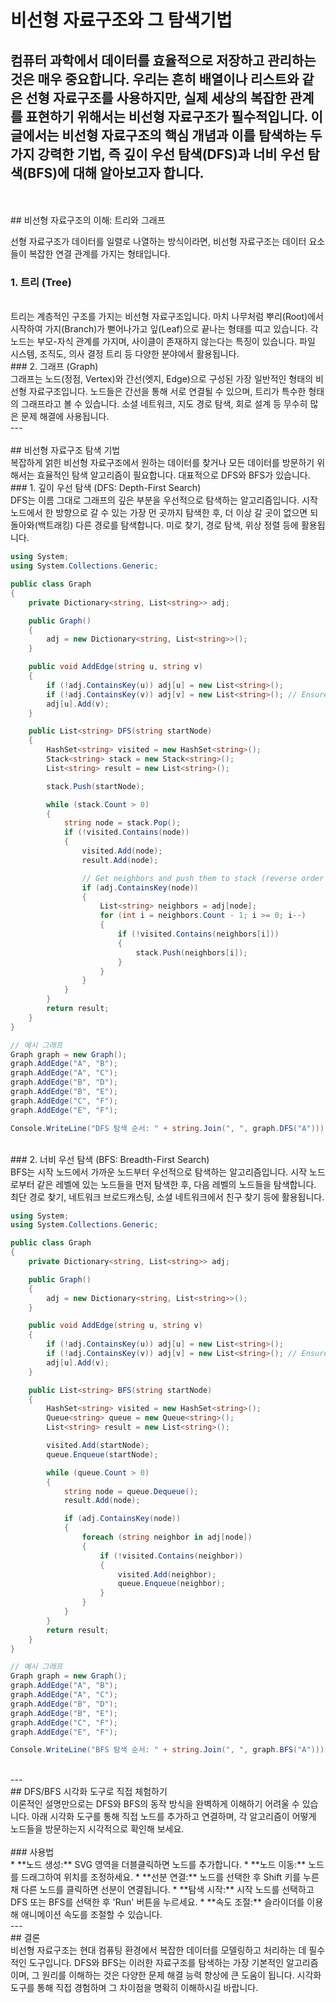 # 비선형 자료구조와 그 탐색기법

컴퓨터 과학에서 데이터를 효율적으로 저장하고 관리하는 것은 매우 중요합니다. 우리는 흔히 배열이나 리스트와 같은 **선형 자료구조**를 사용하지만, 실제 세상의 복잡한 관계를 표현하기 위해서는 **비선형 자료구조**가 필수적입니다. 이 글에서는 비선형 자료구조의 핵심 개념과 이를 탐색하는 두 가지 강력한 기법, 즉 깊이 우선 탐색(DFS)과 너비 우선 탐색(BFS)에 대해 알아보고자 합니다.
<br/>
---
<br/>
<br/>
## 비선형 자료구조의 이해: 트리와 그래프

선형 자료구조가 데이터를 일렬로 나열하는 방식이라면, 비선형 자료구조는 데이터 요소들이 복잡한 연결 관계를 가지는 형태입니다.

### 1. 트리 (Tree)
<br/>
트리는 계층적인 구조를 가지는 비선형 자료구조입니다. 마치 나무처럼 뿌리(Root)에서 시작하여 가지(Branch)가 뻗어나가고 잎(Leaf)으로 끝나는 형태를 띠고 있습니다. 각 노드는 부모-자식 관계를 가지며, 사이클이 존재하지 않는다는 특징이 있습니다. 파일 시스템, 조직도, 의사 결정 트리 등 다양한 분야에서 활용됩니다.
<br/>
### 2. 그래프 (Graph)
<br/>
그래프는 노드(정점, Vertex)와 간선(엣지, Edge)으로 구성된 가장 일반적인 형태의 비선형 자료구조입니다. 노드들은 간선을 통해 서로 연결될 수 있으며, 트리가 특수한 형태의 그래프라고 볼 수 있습니다. 소셜 네트워크, 지도 경로 탐색, 회로 설계 등 무수히 많은 문제 해결에 사용됩니다.
<br/>
---
<br/>
<br/>
## 비선형 자료구조 탐색 기법
<br/>
복잡하게 얽힌 비선형 자료구조에서 원하는 데이터를 찾거나 모든 데이터를 방문하기 위해서는 효율적인 탐색 알고리즘이 필요합니다. 대표적으로 DFS와 BFS가 있습니다.
<br/>
### 1. 깊이 우선 탐색 (DFS: Depth-First Search)
<br/>
DFS는 이름 그대로 그래프의 깊은 부분을 우선적으로 탐색하는 알고리즘입니다. 시작 노드에서 한 방향으로 갈 수 있는 가장 먼 곳까지 탐색한 후, 더 이상 갈 곳이 없으면 되돌아와(백트래킹) 다른 경로를 탐색합니다. 미로 찾기, 경로 탐색, 위상 정렬 등에 활용됩니다.

```csharp
using System; 
using System.Collections.Generic; 

public class Graph 
{ 
    private Dictionary<string, List<string>> adj; 

    public Graph() 
    { 
        adj = new Dictionary<string, List<string>>(); 
    } 

    public void AddEdge(string u, string v) 
    { 
        if (!adj.ContainsKey(u)) adj[u] = new List<string>(); 
        if (!adj.ContainsKey(v)) adj[v] = new List<string>(); // Ensure all nodes are in adj list 
        adj[u].Add(v); 
    } 

    public List<string> DFS(string startNode) 
    { 
        HashSet<string> visited = new HashSet<string>(); 
        Stack<string> stack = new Stack<string>(); 
        List<string> result = new List<string>(); 

        stack.Push(startNode); 

        while (stack.Count > 0) 
        { 
            string node = stack.Pop(); 
            if (!visited.Contains(node)) 
            { 
                visited.Add(node); 
                result.Add(node); 

                // Get neighbors and push them to stack (reverse order for correct DFS traversal) 
                if (adj.ContainsKey(node)) 
                { 
                    List<string> neighbors = adj[node]; 
                    for (int i = neighbors.Count - 1; i >= 0; i--) 
                    { 
                        if (!visited.Contains(neighbors[i])) 
                        { 
                            stack.Push(neighbors[i]); 
                        } 
                    } 
                } 
            } 
        } 
        return result; 
    } 
} 

// 예시 그래프 
Graph graph = new Graph(); 
graph.AddEdge("A", "B"); 
graph.AddEdge("A", "C"); 
graph.AddEdge("B", "D"); 
graph.AddEdge("B", "E"); 
graph.AddEdge("C", "F"); 
graph.AddEdge("E", "F"); 

Console.WriteLine("DFS 탐색 순서: " + string.Join(", ", graph.DFS("A"))); // 출력: DFS 탐색 순서: A, C, F, B, E, D
```
<br/>
### 2. 너비 우선 탐색 (BFS: Breadth-First Search)
<br/>
BFS는 시작 노드에서 가까운 노드부터 우선적으로 탐색하는 알고리즘입니다. 시작 노드로부터 같은 레벨에 있는 노드들을 먼저 탐색한 후, 다음 레벨의 노드들을 탐색합니다. 최단 경로 찾기, 네트워크 브로드캐스팅, 소셜 네트워크에서 친구 찾기 등에 활용됩니다.

```csharp
using System;
using System.Collections.Generic;

public class Graph
{
    private Dictionary<string, List<string>> adj;

    public Graph()
    {
        adj = new Dictionary<string, List<string>>();
    }

    public void AddEdge(string u, string v)
    {
        if (!adj.ContainsKey(u)) adj[u] = new List<string>();
        if (!adj.ContainsKey(v)) adj[v] = new List<string>(); // Ensure all nodes are in adj list
        adj[u].Add(v);
    }

    public List<string> BFS(string startNode)
    {
        HashSet<string> visited = new HashSet<string>();
        Queue<string> queue = new Queue<string>();
        List<string> result = new List<string>();

        visited.Add(startNode);
        queue.Enqueue(startNode);

        while (queue.Count > 0)
        {
            string node = queue.Dequeue();
            result.Add(node);

            if (adj.ContainsKey(node))
            { 
                foreach (string neighbor in adj[node])
                {
                    if (!visited.Contains(neighbor))
                    {
                        visited.Add(neighbor);
                        queue.Enqueue(neighbor);
                    }
                }
            }
        }
        return result;
    }
}

// 예시 그래프
Graph graph = new Graph();
graph.AddEdge("A", "B");
graph.AddEdge("A", "C");
graph.AddEdge("B", "D");
graph.AddEdge("B", "E");
graph.AddEdge("C", "F");
graph.AddEdge("E", "F");

Console.WriteLine("BFS 탐색 순서: " + string.Join(", ", graph.BFS("A"))); // 출력: BFS 탐색 순서: A, B, C, D, E, F
```
<br/>
---
<br/>
## DFS/BFS 시각화 도구로 직접 체험하기
<br/>
이론적인 설명만으로는 DFS와 BFS의 동작 방식을 완벽하게 이해하기 어려울 수 있습니다. 아래 시각화 도구를 통해 직접 노드를 추가하고 연결하며, 각 알고리즘이 어떻게 노드들을 방문하는지 시각적으로 확인해 보세요.
<br/>
<DFSBFSVisualizer />
<br/>
### 사용법
<br/>
*   **노드 생성:** SVG 영역을 더블클릭하면 노드를 추가합니다.
*   **노드 이동:** 노드를 드래그하여 위치를 조정하세요.
*   **선분 연결:** 노드를 선택한 후 Shift 키를 누른 채 다른 노드를 클릭하면 선분이 연결됩니다.
*   **탐색 시작:** 시작 노드를 선택하고 DFS 또는 BFS를 선택한 후 'Run' 버튼을 누르세요.
*   **속도 조절:** 슬라이더를 이용해 애니메이션 속도를 조절할 수 있습니다.
<br/>
---
<br/>
## 결론
<br/>
비선형 자료구조는 현대 컴퓨팅 환경에서 복잡한 데이터를 모델링하고 처리하는 데 필수적인 도구입니다. DFS와 BFS는 이러한 자료구조를 탐색하는 가장 기본적인 알고리즘이며, 그 원리를 이해하는 것은 다양한 문제 해결 능력 향상에 큰 도움이 됩니다. 시각화 도구를 통해 직접 경험하며 그 차이점을 명확히 이해하시길 바랍니다.